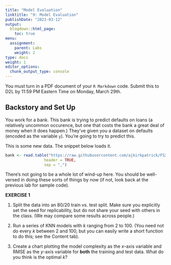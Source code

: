 ```yaml
---
title: "Model Evaluation"
linktitle: "9: Model Evaluation"
publishDate: "2021-03-12"
output:
  blogdown::html_page:
    toc: true
menu:
  assignment:
    parent: Labs
    weight: 2
type: docs
weight: 1
editor_options:
  chunk_output_type: console
---
```


:::fyi

You must turn in a PDF document of your `R Markdown` code. Submit this to D2L by 11:59 PM Eastern Time on Monday, March 29th.

:::

## Backstory and Set Up
You work for a bank. This bank is trying to predict defaults on loans (a relatively uncommon occurence, but one that costs the bank a great deal of money when it does happen.) They've given you a dataset on defaults (encoded as the variable `y`). You're going to try to predict this.

This is some new data. The snippet below loads it.

```r

bank <- read.table("https://raw.githubusercontent.com/ajkirkpatrick/FS20/Spring2021/classdata/bank.csv",
                 header = TRUE,
                 sep = ",")
``` 

There's not going to be a whole lot of wind-up here. You should be well-versed in doing these sorts of things by now (if not, look back at the previous lab for sample code).

:::fyi

__EXERCISE 1__

1. Split the data into an 80/20 train vs. test split. Make sure you explicitly set the seed for replicability, but do not share your seed with others in the class. (We may compare some results across people.)

2. Run a series of KNN models with $k$ ranging from 2 to 100. (You need not do every $k$ between 2 and 100, but you can easily write a short function to do this; see the Content tab).

3. Create a chart plotting the model complexity as the $x$-axis variable and RMSE as the $y$-axis variable for __both__ the training and test data. What do you think is the optimal $k$?

:::

